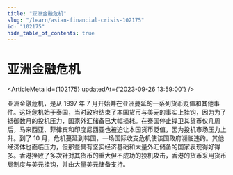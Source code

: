 ```yaml
---
title: "亚洲金融危机"
slug: "/learn/asian-financial-crisis-102175"
id: "102175"
hide_table_of_contents: true
---
```



# 亚洲金融危机

<ArticleMeta id={102175} updatedAt={'2023-09-26 13:59:00'} />
<div className='border-solid border-b border-t-0 my-4 border-[var(--ifm-color-gray-300)]' />

亚洲金融危机，是从 1997 年 7 月开始并在亚洲蔓延的一系列货币贬值和其他事件。这场危机始于泰国，当时政府结束了本国货币与美元的事实上挂钩，因为为了抵御数月的投机压力，国家外汇储备已大幅损耗。在泰国停止捍卫其货币仅几周后，马来西亚、菲律宾和印度尼西亚也被迫让本国货币贬值，因为投机市场压力上升。到了 10 月，危机蔓延到韩国，一场国际收支危机使该国政府濒临违约。其他经济体也面临压力，但那些具有坚实经济基础和大量外汇储备的国家表现得好得多。香港挫败了多次针对其货币的重大但不成功的投机攻击，香港的货币采用货币局制度与美元挂钩，并由大量美元储备支持。
